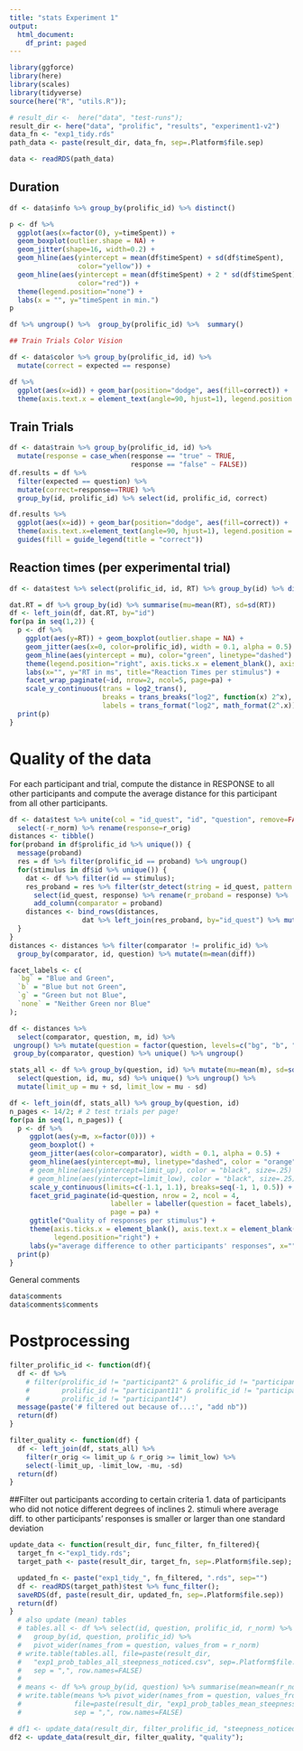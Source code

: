 ```yaml
---
title: "stats Experiment 1"
output:
  html_document:
    df_print: paged
---
```


```r
library(ggforce)
library(here)
library(scales)
library(tidyverse)
source(here("R", "utils.R"));

# result_dir <-  here("data", "test-runs");
result_dir <- here("data", "prolific", "results", "experiment1-v2")
data_fn <- "exp1_tidy.rds"
path_data <- paste(result_dir, data_fn, sep=.Platform$file.sep)

data <- readRDS(path_data)
```

## Duration

```r
df <- data$info %>% group_by(prolific_id) %>% distinct()

p <- df %>%
  ggplot(aes(x=factor(0), y=timeSpent)) + 
  geom_boxplot(outlier.shape = NA) +
  geom_jitter(shape=16, width=0.2) +
  geom_hline(aes(yintercept = mean(df$timeSpent) + sd(df$timeSpent),
                 color="yellow")) +
  geom_hline(aes(yintercept = mean(df$timeSpent) + 2 * sd(df$timeSpent),
                 color="red")) +
  theme(legend.position="none") +
  labs(x = "", y="timeSpent in min.")
p

df %>% ungroup() %>%  group_by(prolific_id) %>%  summary()
```


```r
## Train Trials Color Vision

df <- data$color %>% group_by(prolific_id, id) %>%
  mutate(correct = expected == response)

df %>%
  ggplot(aes(x=id)) + geom_bar(position="dodge", aes(fill=correct)) +
  theme(axis.text.x = element_text(angle=90, hjust=1), legend.position = "top")

```

## Train Trials

```r
df <- data$train %>% group_by(prolific_id, id) %>% 
  mutate(response = case_when(response == "true" ~ TRUE, 
                              response == "false" ~ FALSE))
df.results = df %>%
  filter(expected == question) %>% 
  mutate(correct=response==TRUE) %>% 
  group_by(id, prolific_id) %>% select(id, prolific_id, correct)

df.results %>% 
  ggplot(aes(x=id)) + geom_bar(position="dodge", aes(fill=correct)) +
  theme(axis.text.x=element_text(angle=90, hjust=1), legend.position = "top") +
  guides(fill = guide_legend(title = "correct"))


```


## Reaction times (per experimental trial)

```r
df <- data$test %>% select(prolific_id, id, RT) %>% group_by(id) %>% distinct()

dat.RT = df %>% group_by(id) %>% summarise(mu=mean(RT), sd=sd(RT))
df <- left_join(df, dat.RT, by="id")
for(pa in seq(1,2)) {
  p <- df %>%  
    ggplot(aes(y=RT)) + geom_boxplot(outlier.shape = NA) +
    geom_jitter(aes(x=0, color=prolific_id), width = 0.1, alpha = 0.5) +
    geom_hline(aes(yintercept = mu), color="green", linetype="dashed") +
    theme(legend.position="right", axis.ticks.x = element_blank(), axis.text.x = element_blank()) +
    labs(x="", y="RT in ms", title="Reaction Times per stimulus") +
    facet_wrap_paginate(~id, nrow=2, ncol=5, page=pa) +
    scale_y_continuous(trans = log2_trans(),
                       breaks = trans_breaks("log2", function(x) 2^x),
                       labels = trans_format("log2", math_format(2^.x)))
  print(p)
}
```

# Quality of the data
For each participant and trial, compute the distance in RESPONSE to all other participants
and compute the average distance for this participant from all other participants.

```r
df <- data$test %>% unite(col = "id_quest", "id", "question", remove=FALSE) %>%
  select(-r_norm) %>% rename(response=r_orig)
distances <- tibble()
for(proband in df$prolific_id %>% unique()) {
  message(proband)
  res = df %>% filter(prolific_id == proband) %>% ungroup()
  for(stimulus in df$id %>% unique()) {
    dat <- df %>% filter(id == stimulus);
    res_proband = res %>% filter(str_detect(string = id_quest, pattern = paste(stimulus, ".*", sep=""))) %>%
      select(id_quest, response) %>% rename(r_proband = response) %>%
      add_column(comparator = proband)
    distances <- bind_rows(distances,
                  dat %>% left_join(res_proband, by="id_quest") %>% mutate(diff = r_proband - response));
  }
}
distances <- distances %>% filter(comparator != prolific_id) %>%
  group_by(comparator, id, question) %>% mutate(m=mean(diff))
```

```r
facet_labels <- c(
  `bg` = "Blue and Green",
  `b` = "Blue but not Green",
  `g` = "Green but not Blue",
  `none` = "Neither Green nor Blue"
);

df <- distances %>%
  select(comparator, question, m, id) %>%
 ungroup() %>% mutate(question = factor(question, levels=c("bg", "b", "g", "none"))) %>%
 group_by(comparator, question) %>% unique() %>% ungroup()

stats_all <- df %>% group_by(question, id) %>% mutate(mu=mean(m), sd=sd(m)) %>%
  select(question, id, mu, sd) %>% unique() %>% ungroup() %>%
  mutate(limit_up = mu + sd, limit_low = mu - sd)

df <- left_join(df, stats_all) %>% group_by(question, id)
n_pages <- 14/2; # 2 test trials per page!
for(pa in seq(1, n_pages)) {
  p <- df %>%
     ggplot(aes(y=m, x=factor(0))) +
     geom_boxplot() +
     geom_jitter(aes(color=comparator), width = 0.1, alpha = 0.5) +
     geom_hline(aes(yintercept=mu), linetype="dashed", color = "orange", size=.5) +
     # geom_hline(aes(yintercept=limit_up), color = "black", size=.25) +
     # geom_hline(aes(yintercept=limit_low), color = "black", size=.25) +
     scale_y_continuous(limits=c(-1.1, 1.1), breaks=seq(-1, 1, 0.5)) +
     facet_grid_paginate(id~question, nrow = 2, ncol = 4,
                         labeller = labeller(question = facet_labels),
                         page = pa) +
     ggtitle("Quality of responses per stimulus") +
     theme(axis.ticks.x = element_blank(), axis.text.x = element_blank(),
           legend.position="right") +
     labs(y="average difference to other participants' responses", x="")
  print(p)
}
```



General comments

```r
data$comments
data$comments$comments
```

# Postprocessing

```r
filter_prolific_id <- function(df){
  df <- df %>%
    # filter(prolific_id != "participant2" & prolific_id != "participant3" &
    #        prolific_id != "participant11" & prolific_id != "participant13" &
    #        prolific_id != "participant14")
  message(paste('# filtered out because of...:', "add nb"))
  return(df)
}

filter_quality <- function(df) {
  df <- left_join(df, stats_all) %>%
    filter(r_orig <= limit_up & r_orig >= limit_low) %>%
    select(-limit_up, -limit_low, -mu, -sd)
  return(df)
}
```

##Filter out participants according to certain criteria
1. data of participants who did not notice different degrees of inclines
2. stimuli where average diff. to other participants' responses is smaller or
larger than one standard deviation

```r
update_data <- function(result_dir, func_filter, fn_filtered){
  target_fn <-"exp1_tidy.rds";
  target_path <- paste(result_dir, target_fn, sep=.Platform$file.sep);

  updated_fn <- paste("exp1_tidy_", fn_filtered, ".rds", sep="")
  df <- readRDS(target_path)$test %>% func_filter();
  saveRDS(df, paste(result_dir, updated_fn, sep=.Platform$file.sep))
  return(df)
}
  # also update (mean) tables
  # tables.all <- df %>% select(id, question, prolific_id, r_norm) %>%
  #   group_by(id, question, prolific_id) %>%
  #   pivot_wider(names_from = question, values_from = r_norm)
  # write.table(tables.all, file=paste(result_dir,
  #   "exp1_prob_tables_all_steepness_noticed.csv", sep=.Platform$file.sep),
  #   sep = ",", row.names=FALSE)
  #
  # means <- df %>% group_by(id, question) %>% summarise(mean=mean(r_norm))
  # write.table(means %>% pivot_wider(names_from = question, values_from = mean),
  #             file=paste(result_dir, "exp1_prob_tables_mean_steepness_noticed.csv", sep=.Platform$file.sep),
  #             sep = ",", row.names=FALSE)

# df1 <- update_data(result_dir, filter_prolific_id, "steepness_noticed");
df2 <- update_data(result_dir, filter_quality, "quality");

```
